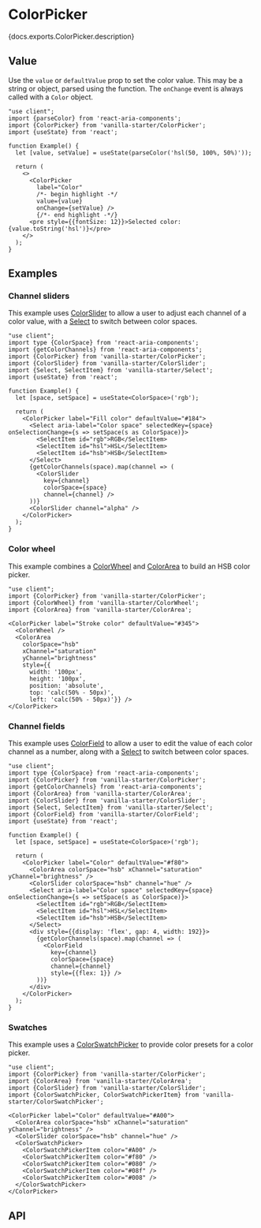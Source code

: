 


# ColorPicker

<PageDescription>{docs.exports.ColorPicker.description}</PageDescription>

<ExampleSwitcher>
  <VisualExample
    component={VanillaColorPicker}
    docs={vanillaDocs.exports.ColorPicker}
    links={vanillaDocs.links}
    props={['label']}
    initialProps={{label: 'Fill', defaultValue: '#5100FF'}}
    type="vanilla"
    files={["starters/docs/src/ColorPicker.tsx", "starters/docs/src/ColorPicker.css"]} />
  <VisualExample
    component={TailwindColorPicker}
    docs={vanillaDocs.exports.ColorPicker}
    links={vanillaDocs.links}
    props={['label']}
    initialProps={{label: 'Fill', defaultValue: '#5100FF'}}
    type="tailwind"
    files={["starters/tailwind/src/ColorPicker.tsx", "starters/tailwind/src/index.css"]} />
</ExampleSwitcher>

## Value

Use the `value` or `defaultValue` prop to set the color value. This may be a string or <TypeLink type={docs.exports.Color} links={docs.links} /> object, parsed using the <TypeLink type={docs.exports.parseColor} links={docs.links} /> function. The `onChange` event is always called with a `Color` object.

```tsx render
"use client";
import {parseColor} from 'react-aria-components';
import {ColorPicker} from 'vanilla-starter/ColorPicker';
import {useState} from 'react';

function Example() {
  let [value, setValue] = useState(parseColor('hsl(50, 100%, 50%)'));

  return (
    <>
      <ColorPicker
        label="Color"
        /*- begin highlight -*/
        value={value}
        onChange={setValue} />
        {/*- end highlight -*/}
      <pre style={{fontSize: 12}}>Selected color: {value.toString('hsl')}</pre>
    </>
  );
}
```

## Examples

### Channel sliders

This example uses [ColorSlider](ColorSlider.html) to allow a user to adjust each channel of a color value, with a [Select](Select.html) to switch between color spaces.

```tsx render
"use client";
import type {ColorSpace} from 'react-aria-components';
import {getColorChannels} from 'react-aria-components';
import {ColorPicker} from 'vanilla-starter/ColorPicker';
import {ColorSlider} from 'vanilla-starter/ColorSlider';
import {Select, SelectItem} from 'vanilla-starter/Select';
import {useState} from 'react';

function Example() {
  let [space, setSpace] = useState<ColorSpace>('rgb');

  return (
    <ColorPicker label="Fill color" defaultValue="#184">
      <Select aria-label="Color space" selectedKey={space} onSelectionChange={s => setSpace(s as ColorSpace)}>
        <SelectItem id="rgb">RGB</SelectItem>
        <SelectItem id="hsl">HSL</SelectItem>
        <SelectItem id="hsb">HSB</SelectItem>
      </Select>
      {getColorChannels(space).map(channel => (
        <ColorSlider
          key={channel}
          colorSpace={space}
          channel={channel} />
      ))}
      <ColorSlider channel="alpha" />
    </ColorPicker>
  );
}
```

### Color wheel

This example combines a [ColorWheel](ColorWheel.html) and [ColorArea](ColorArea.html) to build an HSB color picker.

```tsx render
"use client";
import {ColorPicker} from 'vanilla-starter/ColorPicker';
import {ColorWheel} from 'vanilla-starter/ColorWheel';
import {ColorArea} from 'vanilla-starter/ColorArea';

<ColorPicker label="Stroke color" defaultValue="#345">
  <ColorWheel />
  <ColorArea 
    colorSpace="hsb"
    xChannel="saturation"
    yChannel="brightness"
    style={{
      width: '100px',
      height: '100px',
      position: 'absolute',
      top: 'calc(50% - 50px)',
      left: 'calc(50% - 50px)'}} />
</ColorPicker>
```

### Channel fields

This example uses [ColorField](ColorField.html) to allow a user to edit the value of each color channel as a number, along with a [Select](Select.html) to switch between color spaces.

```tsx render
"use client";
import type {ColorSpace} from 'react-aria-components';
import {ColorPicker} from 'vanilla-starter/ColorPicker';
import {getColorChannels} from 'react-aria-components';
import {ColorArea} from 'vanilla-starter/ColorArea';
import {ColorSlider} from 'vanilla-starter/ColorSlider';
import {Select, SelectItem} from 'vanilla-starter/Select';
import {ColorField} from 'vanilla-starter/ColorField';
import {useState} from 'react';

function Example() {
  let [space, setSpace] = useState<ColorSpace>('rgb');

  return (
    <ColorPicker label="Color" defaultValue="#f80">
      <ColorArea colorSpace="hsb" xChannel="saturation" yChannel="brightness" />
      <ColorSlider colorSpace="hsb" channel="hue" />
      <Select aria-label="Color space" selectedKey={space} onSelectionChange={s => setSpace(s as ColorSpace)}>
        <SelectItem id="rgb">RGB</SelectItem>
        <SelectItem id="hsl">HSL</SelectItem>
        <SelectItem id="hsb">HSB</SelectItem>
      </Select>
      <div style={{display: 'flex', gap: 4, width: 192}}>
        {getColorChannels(space).map(channel => (
          <ColorField
            key={channel}
            colorSpace={space}
            channel={channel}
            style={{flex: 1}} />
        ))}
      </div>
    </ColorPicker>
  );
}
```

### Swatches

This example uses a [ColorSwatchPicker](ColorSwatchPicker.html) to provide color presets for a color picker.

```tsx render
"use client";
import {ColorPicker} from 'vanilla-starter/ColorPicker';
import {ColorArea} from 'vanilla-starter/ColorArea';
import {ColorSlider} from 'vanilla-starter/ColorSlider';
import {ColorSwatchPicker, ColorSwatchPickerItem} from 'vanilla-starter/ColorSwatchPicker';

<ColorPicker label="Color" defaultValue="#A00">
  <ColorArea colorSpace="hsb" xChannel="saturation" yChannel="brightness" />
  <ColorSlider colorSpace="hsb" channel="hue" />
  <ColorSwatchPicker>
    <ColorSwatchPickerItem color="#A00" />
    <ColorSwatchPickerItem color="#f80" />
    <ColorSwatchPickerItem color="#080" />
    <ColorSwatchPickerItem color="#08f" />
    <ColorSwatchPickerItem color="#008" />
  </ColorSwatchPicker>
</ColorPicker>
```

## API

<PropTable component={docs.exports.ColorPicker} links={docs.links} />
